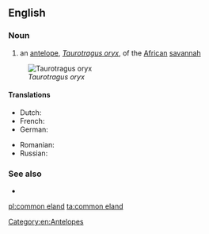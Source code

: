 ==English==

===Noun===
{{en-noun|head=[[common]] [[eland]]}}

# an [[antelope]], ''[[Taurotragus oryx]]'', of the [[African]] [[savannah]]

[[Image:Taurotragus oryx.jpg|thumb|''Taurotragus oryx'']]

====Translations====
{{trans-top|antelope}}
* Dutch: {{t|nl|Kaapse elandantilope|m}}
* French: {{t|fr|antilope canna}}
* German: {{t|de|Elenantilope}}
{{trans-mid}}
* Romanian: {{t|ro|antilopă-elan|f}}
* Russian: {{t+|ru|ка́нна|f|sc=Cyrl}}
{{trans-bottom}}

===See also===
* {{pedialite|Common Eland}}

[[Category:en:Antelopes]]

[[pl:common eland]]
[[ta:common eland]]